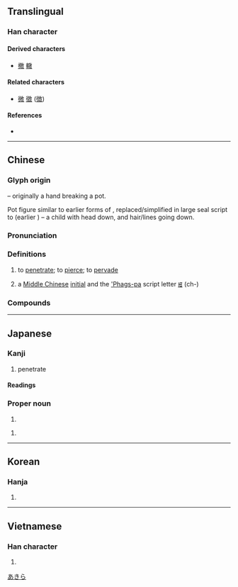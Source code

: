 {{also|彻}}
{{character info/new}}
==Translingual==

===Han character===
{{Han char|rn=60|rad=彳|as=12|sn=15|four=28240|canj=HOYBK|ids=⿲彳育攵}}

====Derived characters====
* [[撤]] [[轍]]

====Related characters====
* [[微]] [[徵]] ([[徴]]) <!-- Other 彳 + X + 攵 -->

====References====
* {{Han ref|kx=0371.100|dkj=10245|dj=0698.060|hdz=20844.070|uh=5FB9|ud=24505|bh=B9FD|bd=47613}}

----

==Chinese==
{{zh-forms|s=彻}}

===Glyph origin===
{{Han etym}}
{{Han compound|彳|育|攵|liushu=p|t3=hand}} – originally a hand breaking a pot.

Pot figure similar to earlier forms of {{zh-l|*鬲}}, replaced/simplified in large seal script to {{zh-l|*育}} (earlier {{zh-l|*㐬}}) – a child with head down, and hair/lines going down.

===Pronunciation===
{{zh-pron
|m=chè
|c=cit3
|h=pfs=chha̍t
|mn=thiat/theh
|mn_note=thiat - literary; theh - vernacular
|mn-t=tiêg4
|mc=y
|oc=y
|ma=
|cat=v,a
}}

===Definitions===
{{zh-hanzi}}

# to [[penetrate]]; to [[pierce]]; to [[pervade]]
# {{zh-div|母}} {{lb|zh|phonology}} a [[Middle Chinese]] [[initial]] and the [['Phags-pa]] script letter [[ꡅ]] (ch-)

===Compounds===
{{zh-der|不徹頭|侵徹力|劉徹|大徹大悟|徹上徹下|徹侯|徹夜|徹悟|徹懸|徹查|徹耳|徹裡徹外|徹頭徹尾|徹饌|徹首徹尾|徹骨|明徹|曼徹斯特|有司徹|洞徹|漫天徹地|為人為徹|痛徹心腑|痛楚徹骨|聲徹雲霄|說徹|謊徹梢虛|貫徹|貫徹始終|通天徹地|通徹|連更徹夜|響徹雲漢|響徹雲際|響徹雲霄|徹底}}

----

==Japanese==

===Kanji===
{{ja-kanji|grade=c|rs=彳12}}

# penetrate

====Readings====
{{ja-readings
|goon=てち
|kanon=てつ
|kun=とお-る
}}

===Proper noun===
{{ja-pos|proper|あきら}}

# {{given name|male|lang=ja}}

{{ja-pos|proper|とおる}}

# {{given name|male|lang=ja}}

[[Category:Japanese male given names|あきら]]

----

==Korean==

===Hanja===
{{ko-hanja|hangeul=철|eumhun=|rv=cheol|mr=ch'ŏl|y=chel}}

# {{defn|lang=ko|sort=彳12}}

----

==Vietnamese==

===Han character===
{{vi-hantu|[[triệt]], [[trẹt]], [[trê]], [[trệt]], [[trịt]], [[trít]], [[xẹt]]|rs=彳12}}

# {{defn|lang=vi|sort=彳12}}